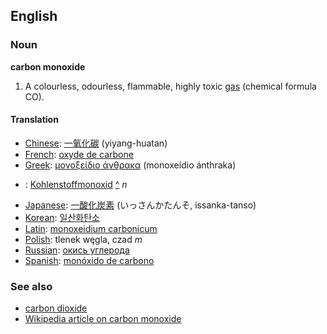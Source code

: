 ==English==
===Noun===
'''carbon monoxide'''

#A colourless, odourless, flammable, highly toxic [[gas]] (chemical formula CO).

====Translation====
*[[Chinese]]: [[一氧化碳]] (yiyang-huatan)
*[[French]]: [[oxyde de carbone]]
*[[Greek]]: [[μονοξείδιο άνθρακα]] (monoxeídio ánthraka)
*{{msg:de}}: [[Kohlenstoffmonoxid]] [[:de:Kohlenstoffmonoxid|^]] ''n''
*[[Japanese]]: [[一酸化炭素]] (いっさんかたんそ, issanka-tanso)
*[[Korean]]: [[일산화탄소]]
*[[Latin]]: [[monoxeidium carbonicum]]
*[[Polish]]: tlenek węgla, czad ''m''
*[[Russian]]: [[окись углерода]]
*[[Spanish]]: [[monóxido de carbono]]

===See also===
*[[carbon dioxide]]
*[[en:Carbon_monoxide|Wikipedia article on carbon monoxide]]